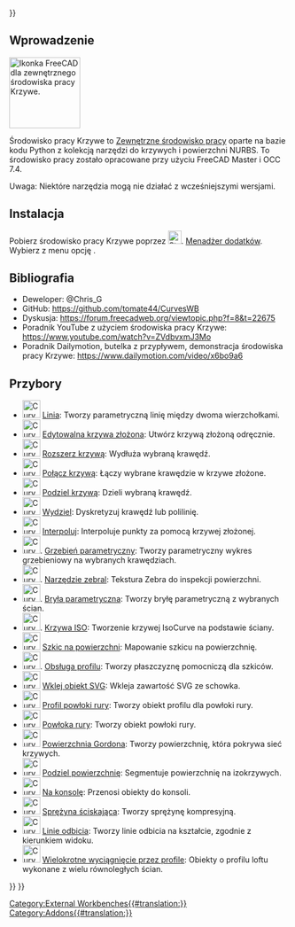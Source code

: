 <languages/>
{{UnfinishedDocu{{#translation:}}}}


<span id="Introduction"></span>
==Wprowadzenie==

[[Image:Curves_workbench_icon.svg|thumb|128px|Ikonka FreeCAD dla zewnętrznego środowiska pracy Krzywe.]]
{{TOCright}}

Środowisko pracy Krzywe to [[External_workbenches/pl|Zewnętrzne środowisko pracy]] oparte na bazie kodu Python z kolekcją narzędzi do krzywych i powierzchni NURBS. To środowisko pracy zostało opracowane przy użyciu FreeCAD Master i OCC 7.4.

Uwaga: Niektóre narzędzia mogą nie działać z wcześniejszymi wersjami.

<span id="Installation"></span>
==Instalacja==

Pobierz środowisko pracy Krzywe poprzez [[Image:Std_AddonMgr.svg|24px|link=Std_AddonMgr/pl]]. [[Std_AddonMgr/pl|Menadżer dodatków]]. Wybierz z menu opcję {{MenuCommand|Przybory → Menadżer dodatków}}.

<span id="References"></span>
==Bibliografia==

<div class="mw-translate-fuzzy">
* Deweloper: @Chris_G
* GitHub: https://github.com/tomate44/CurvesWB
* Dyskusja: https://forum.freecadweb.org/viewtopic.php?f=8&t=22675
* Poradnik YouTube z użyciem środowiska pracy Krzywe: https://www.youtube.com/watch?v=ZVdbvxmJ3Mo
* Poradnik Dailymotion, butelka z przypływem, demonstracja środowiska pracy Krzywe: https://www.dailymotion.com/video/x6bo9a6
</div>

<span id="Tools"></span>
==Przybory==

* [[Image:Curves_Line.svg|32px]] [[Curves_Line/pl|Linia]]: Tworzy parametryczną linię między dwoma wierzchołkami.
* [[Image:Curves_EditableSpline.svg|32px]] [[Curves_EditableSpline/pl|Edytowalna krzywa złożona]]: Utwórz krzywą złożoną odręcznie.
* [[Image:Curves_ExtendCurve.svg|32px]] [[Curves_ExtendCurve/pl|Rozszerz krzywą]]: Wydłuża wybraną krawędź.
* [[Image:Curves_JoinCurve.svg|32px]] [[Curves_JoinCurve/pl|Połącz krzywą]]: Łączy wybrane krawędzie w krzywe złożone.
* [[Image:Curves_SplitCurve.svg|32px]] [[Curves_SplitCurve/pl|Podziel krzywą]]: Dzieli wybraną krawędź.
* [[Image:Curves_Discretize.svg|32px]] [[Curves_Discretize/pl|Wydziel]]: Dyskretyzuj krawędź lub polilinię.
* [[Image:Curves_Interpolate.svg|32px]] [[Curves_Interpolate/pl|Interpoluj]]: Interpoluje punkty za pomocą krzywej złożonej.
* [[Image:Curves_ParametricComb.svg|32px]]. [[Curves_ParametricComb/pl|Grzebień parametryczny]]: Tworzy parametryczny wykres grzebieniowy na wybranych krawędziach.
* [[Image:Curves_ZebraTool.svg|32px]]. [[Curves_ZebraTool/pl|Narzędzie zebral]]: Tekstura Zebra do inspekcji powierzchni.
* [[Image:Curves_ParametricSolid.svg|32px]]. [[Curves_ParametricSolid/pl|Bryła parametryczna]]: Tworzy bryłę parametryczną z wybranych ścian.
* [[Image:Curves_IsoCurve.svg|32px]]. [[Curves_IsoCurve/pl|Krzywa ISO]]: Tworzenie krzywej IsoCurve na podstawie ściany.
* [[Image:Curves_SketchOnSurface.svg|32px]] [[Curves_SketchOnSurface/pl|Szkic na powierzchni]]: Mapowanie szkicu na powierzchnię.
* [[Image:Curves_ProfileSupport.svg|32px]]. [[Curves_ProfileSupport/pl|Obsługa profilu]]: Tworzy płaszczyznę pomocniczą dla szkiców.
* [[Image:Curves_PasteSVG.svg|32px]] [[Curves_PasteSVG/pl|Wklej obiekt SVG]]: Wkleja zawartość SVG ze schowka.
* [[Image:Curves_PipeshellProfile.svg|32px]] [[Curves_PipeshellProfile/pl|Profil powłoki rury]]: Tworzy obiekt profilu dla powłoki rury.
* [[Image:Curves_Pipeshell.svg|32px]] [[Curves_Pipeshell/pl|Powłoka rury]]: Tworzy obiekt powłoki rury.
* [[Image:Curves_GordonSurface.svg|32px]] [[Curves_GordonSurface/pl|Powierzchnia Gordona]]: Tworzy powierzchnię, która pokrywa sieć krzywych.
* [[Image:Curves_SegmentSurface.svg|32px]] [[Curves_SegmentSurface/pl|Podziel powierzchnię]]: Segmentuje powierzchnię na izokrzywych.
* [[Image:Curves_ToConsole.svg|32px]] [[Curves_ToConsole/pl|Na konsolę]]: Przenosi obiekty do konsoli.
* [[Image:Curves_CompressionSpring.svg|32px]] [[Curves_CompressionSpring/pl|Sprężyna ściskająca]]: Tworzy sprężynę kompresyjną.
* [[Image:Curves_ReflectLines.svg|32px]] [[Curves_ReflectLines/pl|Linie odbicia]]: Tworzy linie odbicia na kształcie, zgodnie z kierunkiem widoku.
* [[Image:Curves_MultiLoft.svg|32px]] [[Curves_MultiLoft/pl|Wielokrotne wyciągnięcie przez profile]]: Obiekty o profilu loftu wykonane z wielu równoległych ścian.


{{Curves Tools navi{{#translation:}}}}
{{Userdocnavi{{#translation:}}}}
[[Category:External Workbenches{{#translation:}}]]
[[Category:Addons{{#translation:}}]]